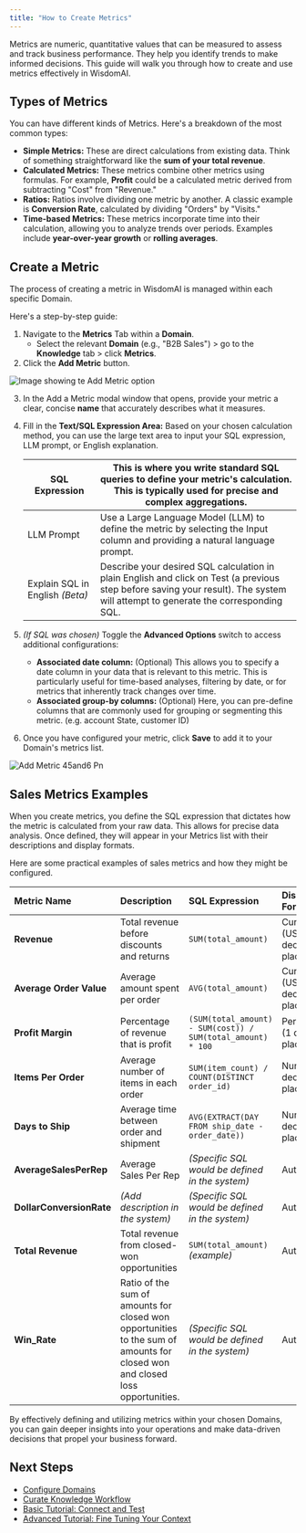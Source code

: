 ```yaml
---
title: "How to Create Metrics"
---
```


Metrics are numeric, quantitative values that can be measured to assess and track business performance. They help you identify trends to make informed decisions. This guide will walk you through how to create and use metrics effectively in WisdomAI.

## Types of Metrics

You can have different kinds of Metrics. Here's a breakdown of the most common types:

- **Simple Metrics:** These are direct calculations from existing data. Think of something straightforward like the **sum of your total revenue**.
- **Calculated Metrics:** These metrics combine other metrics using formulas. For example, **Profit** could be a calculated metric derived from subtracting "Cost" from "Revenue."
- **Ratios:** Ratios involve dividing one metric by another. A classic example is **Conversion Rate**, calculated by dividing "Orders" by "Visits."
- **Time-based Metrics:** These metrics incorporate time into their calculation, allowing you to analyze trends over periods. Examples include **year-over-year growth** or **rolling averages**.

## Create a Metric

The process of creating a metric in WisdomAI is managed within each specific Domain.

Here's a step-by-step guide:

1. Navigate to the **Metrics** Tab within a **Domain**.
   - Select the relevant **Domain** (e.g., "B2B Sales") \> go to the **Knowledge** tab \> click **Metrics**.
2. Click the **Add Metric** button.

![Image showing te Add Metric option](/images/add-metrics.png)

3. In the Add a Metric modal window that opens, provide your metric a clear, concise **name** that accurately describes what it measures.
4. Fill in the **Text/SQL Expression Area:** Based on your chosen calculation method, you can use the large text area to input your SQL expression, LLM prompt, or English explanation.

   | SQL Expression                  | This is where you write standard SQL queries to define your metric's calculation. This is typically used for precise and complex aggregations.                                   |
   | ------------------------------- | -------------------------------------------------------------------------------------------------------------------------------------------------------------------------------- |
   | LLM Prompt                      | Use a Large Language Model (LLM) to define the metric by selecting the Input column and providing a natural language prompt.                                                     |
   | Explain SQL in English _(Beta)_ | Describe your desired SQL calculation in plain English and click on Test (a previous step before saving your result). The system will attempt to generate the corresponding SQL. |
5. _(If SQL was chosen)_ Toggle the **Advanced Options** switch to access additional configurations:
   - **Associated date column:** (Optional) This allows you to specify a date column in your data that is relevant to this metric. This is particularly useful for time-based analyses, filtering by date, or for metrics that inherently track changes over time.
   - **Associated group-by columns:** (Optional) Here, you can pre-define columns that are commonly used for grouping or segmenting this metric. (e.g. account State, customer ID)
6. Once you have configured your metric, click **Save** to add it to your Domain's metrics list.

![Add Metric 45and6 Pn](/images/add-metric-45and6.png)

## Sales Metrics Examples

When you create metrics, you define the SQL expression that dictates how the metric is calculated from your raw data. This allows for precise data analysis. Once defined, they will appear in your Metrics list with their descriptions and display formats.

Here are some practical examples of sales metrics and how they might be configured.

| Metric Name              | Description                                                                                                                  | SQL Expression                                              | Display Format                   |
| :----------------------- | :--------------------------------------------------------------------------------------------------------------------------- | :---------------------------------------------------------- | :------------------------------- |
| **Revenue**              | Total revenue before discounts and returns                                                                                   | `SUM(total_amount)`                                         | Currency (USD, 2 decimal places) |
| **Average Order Value**  | Average amount spent per order                                                                                               | `AVG(total_amount)`                                         | Currency (USD, 2 decimal places) |
| **Profit Margin**        | Percentage of revenue that is profit                                                                                         | `(SUM(total_amount) - SUM(cost)) / SUM(total_amount) * 100` | Percentage (1 decimal place)     |
| **Items Per Order**      | Average number of items in each order                                                                                        | `SUM(item_count) / COUNT(DISTINCT order_id)`                | Number (1 decimal place)         |
| **Days to Ship**         | Average time between order and shipment                                                                                      | `AVG(EXTRACT(DAY FROM ship_date - order_date))`             | Number (1 decimal place)         |
| **AverageSalesPerRep**   | Average Sales Per Rep                                                                                                        | _(Specific SQL would be defined in the system)_             | Automatic                        |
| **DollarConversionRate** | _(Add description in the system)_                                                                                            | _(Specific SQL would be defined in the system)_             | Automatic                        |
| **Total Revenue**        | Total revenue from closed-won opportunities                                                                                  | `SUM(total_amount)` _(example)_                             | Automatic                        |
| **Win_Rate**             | Ratio of the sum of amounts for closed won opportunities to the sum of amounts for closed won and closed loss opportunities. | _(Specific SQL would be defined in the system)_             | Automatic                        |

By effectively defining and utilizing metrics within your chosen Domains, you can gain deeper insights into your operations and make data-driven decisions that propel your business forward.

## Next Steps

- [Configure Domains](/improve-wisdom-ai-responses/configure-domains)
- [Curate Knowledge Workflow](/improve-wisdom-ai-responses/curate-knowledge-workflow)
- [Basic Tutorial: Connect and Test](/setting-up-wisdom-ai/basic-tutorial-connect-and-test)
- [Advanced Tutorial: Fine Tuning Your Context](/setting-up-wisdom-ai/advanced-tutorial-fine-tuning-your-context)